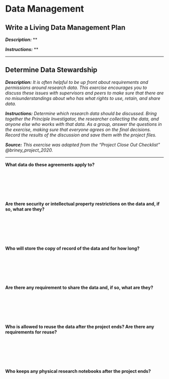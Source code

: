 # Data Management

## Write a Living Data Management Plan {#living-dmp}

***Description:*** **

***Instructions:*** **

---

## Determine Data Stewardship {#data-governance}

***Description:*** *It is often helpful to be up front about requirements and permissions around research data. This exercise encourages you to discuss these issues with supervisors and peers to make sure that there are no misunderstandings about who has what rights to use, retain, and share data.*

***Instructions:*** *Determine which research data should be discussed. Bring together the Principle Investigator, the researcher collecting the data, and anyone else who works with that data. As a group, answer the questions in the exercise, making sure that everyone agrees on the final decisions. Record the results of the discussion and save them with the project files.*

***Source:*** *This exercise was adapted from the "Project Close Out Checklist" @briney_project_2020.*

---

**What data do these agreements apply to?**

&nbsp;

&nbsp;

&nbsp;

**Are there security or intellectual property restrictions on the data and, if so, what are they?**

&nbsp;

&nbsp;

&nbsp;

**Who will store the copy of record of the data and for how long?**

&nbsp;

&nbsp;

&nbsp;

**Are there any requirement to share the data and, if so, what are they?**

&nbsp;

&nbsp;

&nbsp;

**Who is allowed to reuse the data after the project ends? Are there any requirements for reuse?**

&nbsp;

&nbsp;

&nbsp;

**Who keeps any physical research notebooks after the project ends?**

&nbsp;

&nbsp;

&nbsp;
